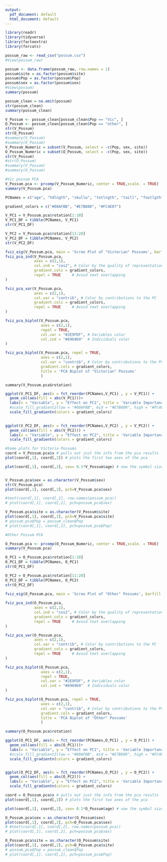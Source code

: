 ```yaml
---
output:
  pdf_document: default
  html_document: default
---
```


```r
library(readr)
library(tidyverse)
library(factoextra)
library(forcats)
```


```r
possum_raw <- read_csv("possum.csv")
#View(possum_raw)
```


```r

possum <- data.frame(possum_raw, row.names = 1)
possum$site = as.factor(possum$site)
possum$Pop = as.factor(possum$Pop)
possum$sex = as.factor(possum$sex)
#View(possum)
summary(possum)
```


```r
possum_clean = na.omit(possum)
str(possum_clean)
summary(possum_clean)

```


```r
V_Possum <- possum_clean[possum_clean$Pop == "Vic", ]
O_Possum <- possum_clean[possum_clean$Pop == "other", ]
str(V_Possum)
str(O_Possum)
#summary(V_Possum)
#summary(O_Possum)
V_Possum_Numeric = subset(V_Possum, select = -c(Pop, sex, site))
O_Possum_Numeric = subset(O_Possum, select = -c(Pop, sex, site))
str(V_Possum)
#str(O_Possum)
#summary(V_Possum)
#summary(O_Possum)
```




```r
#Vic possum PCA
V_Possum.pca <- prcomp(V_Possum_Numeric, center = TRUE,scale. = TRUE)
summary(V_Possum.pca)
```


```r
PCNames = c("age", "hdlngth", "skullw", "totlngth", "taill", "footlgth", "earconch", "eye", "chest", "belly")
```


```r
gradient_colors = c("#00AFBB", "#E7B800", "#FC4E07")
```



```r
V_PC1 = V_Possum.pca$rotation[1:10]
V_PC1_DF = tibble(PCNames, V_PC1)
str(V_PC1_DF)

V_PC2 = V_Possum.pca$rotation[11:20]
V_PC2_DF = tibble(PCNames, V_PC2)
str(V_PC2_DF)
```



```r
fviz_eig(V_Possum.pca, main = 'Scree Plot of "Victorian" Possums', barfill = "#6efafb")
fviz_pca_ind(V_Possum.pca,
             axes = c(2,1),
             col.ind = "cos2", # Color by the quality of representation
             gradient.cols = gradient_colors,
             repel = TRUE     # Avoid text overlapping
)

fviz_pca_var(V_Possum.pca,
             axes = c(2,1),
             col.var = "contrib", # Color by contributions to the PC
             gradient.cols = gradient_colors,
             repel = TRUE     # Avoid text overlapping
)

fviz_pca_biplot(V_Possum.pca,
                axes = c(2,1),
                repel = TRUE,
                col.var = "#2E9FDF", # Variables color
                col.ind = "#696969"  # Individuals color
)

fviz_pca_biplot(V_Possum.pca, repel = TRUE,
                axes = c(2,1),
                col.var = "contrib", # Color by contributions to the PC
                gradient.cols = gradient_colors,
                title = 'PCA Biplot of "Victorian" Possums'
                )

```

```{}
summary(V_Possum.pca$rotation)
```


```r
ggplot(V_PC1_DF, aes(x = fct_reorder(PCNames,V_PC1) , y = V_PC1)) + 
  geom_col(aes(fill = abs(V_PC1)))+
  labs(x = "Variable", y = "Effect on PC1", title = 'Variable Importance Bar Graph: "Victorian" Possum PC1', fill = "Contribution to PC1")+
  #scale_fill_gradient2(low = "#00AFBB", mid = "#E7B800", high = "#FC4E07", midpoint = 0.3069)
  scale_fill_gradientn(colors = gradient_colors)
  

ggplot(V_PC2_DF, aes(x = fct_reorder(PCNames,V_PC2) , y = V_PC2)) + 
  geom_col(aes(fill = abs(V_PC2))) +
  labs(x = "Variable", y = "Effect on PC2", title = 'Variable Importance Bar Graph: "Victorian" Possum PC2', fill = "Contribution to PC2")+
  scale_fill_gradientn(colors = gradient_colors)
```


```r
#Some plots for Victoria Possums
coord = V_Possum.pca$x # pulls out just the info from the pca results
plot(coord[,1], coord[,2]) # plots the first two axes of the pca

plot(coord[,1], coord[,2], cex= 0.1*V_Possum$age) # now the symbol size tells you age


V_Possum.pca$sex = as.character(V_Possum$sex)
str(V_Possum.pca)
plot(coord[,1], coord[,2], pch=V_Possum.pca$sex)

#text(coord[,1], coord[,2], row.names(possum_pca))
# plot(coord[,1], coord[,2], pch=possum_pca$sex)

V_Possum.pca$site = as.character(V_Possum$site)
plot(coord[,1], coord[,2], pch=V_Possum.pca$site)
# possum_pca$Pop = possum_clean$Pop
# plot(coord[,1], coord[,2], pch=possum_pca$Pop)
```







```r
#Other Possum PCA

O_Possum.pca <- prcomp(O_Possum_Numeric, center = TRUE,scale. = TRUE)
summary(V_Possum.pca)
```


```r
O_PC1 = O_Possum.pca$rotation[1:10]
O_PC1_DF = tibble(PCNames, O_PC1)
str(O_PC1_DF)

O_PC2 = O_Possum.pca$rotation[11:20]
O_PC2_DF = tibble(PCNames, O_PC2)
str(O_PC2_DF)
```


```r

fviz_eig(O_Possum.pca, main = 'Scree Plot of "Other" Possums', barfill = "#6efafb")
           
fviz_pca_ind(O_Possum.pca,
             axes = c(2,1),
             col.ind = "cos2", # Color by the quality of representation
             gradient.cols = gradient_colors,
             repel = TRUE     # Avoid text overlapping
)

fviz_pca_var(O_Possum.pca,
             axes = c(2,1),
             col.var = "contrib", # Color by contributions to the PC
             gradient.cols = gradient_colors,
             repel = TRUE     # Avoid text overlapping
)

fviz_pca_biplot(O_Possum.pca,
                axes = c(2,1),
                repel = TRUE,
                col.var = "#2E9FDF", # Variables color
                col.ind = "#696969"  # Individuals color
)

fviz_pca_biplot(O_Possum.pca, repel = TRUE,
                axes = c(2,1),
                col.var = "contrib", # Color by contributions to the PC
                gradient.cols = gradient_colors,
                title = 'PCA Biplot of "Other" Possums'
                )

```


```r
summary(O_Possum.pca$rotation)
```

```r
ggplot(O_PC1_DF, aes(x = fct_reorder(PCNames,O_PC1) , y = O_PC1)) + 
  geom_col(aes(fill = abs(O_PC1)))+
  labs(x = "Variable", y = "Effect on PC1", title = 'Variable Importance Bar Graph: "Other" Possum PC1', fill = "Contribution to PC1")+
  #scale_fill_gradient2(low = "#00AFBB", mid = "#E7B800", high = "#FC4E07", midpoint = 0.29624)
  scale_fill_gradientn(colors = gradient_colors)


ggplot(O_PC2_DF, aes(x = fct_reorder(PCNames,O_PC2) , y = O_PC2)) + 
  geom_col(aes(fill = abs(O_PC2))) +
  labs(x = "Variable", y = "Effect on PC2", title = 'Variable Importance Bar Graph: "Other" Possum PC2', fill = "Contribution to PC2")+
  scale_fill_gradientn(colors = gradient_colors)

```



```r
coord = O_Possum.pca$x # pulls out just the info from the pca results
plot(coord[,1], coord[,2]) # plots the first two axes of the pca

plot(coord[,1], coord[,2], cex= 0.1*O_Possum$age) # now the symbol size tells you age

O_Possum.pca$sex = as.character(O_Possum$sex)
plot(coord[,1], coord[,2], pch=O_Possum.pca$sex)
# #text(coord[,1], coord[,2], row.names(possum_pca))
# plot(coord[,1], coord[,2], pch=possum_pca$sex)

O_Possum.pca$site = as.character(O_Possum$site)
plot(coord[,1], coord[,2], pch=O_Possum.pca$site)
# possum_pca$Pop = possum_clean$Pop
# plot(coord[,1], coord[,2], pch=possum_pca$Pop)
```



